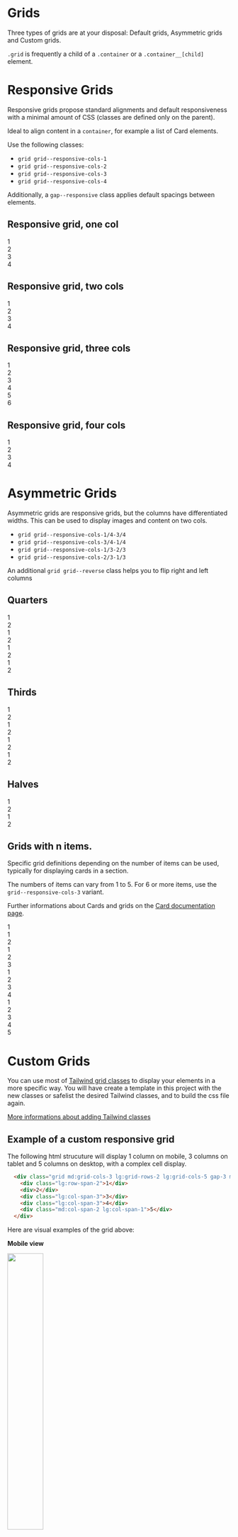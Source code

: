
<Meta title="Layouts/Grids" />

# Grids

Three types of grids are at your disposal: Default grids, Asymmetric grids and Custom grids.

`.grid` is frequently a child of a `.container` or a `.container__[child]` element.

# Responsive Grids

Responsive grids propose standard alignments and default responsiveness with a minimal amount of CSS (classes are defined only on the parent).

Ideal to align content in a `container`, for example a list of Card elements.

Use the following classes:

* `grid grid--responsive-cols-1`
* `grid grid--responsive-cols-2`
* `grid grid--responsive-cols-3`
* `grid grid--responsive-cols-4`

Additionally, a `gap--responsive` class applies default spacings between elements.

## Responsive grid, one col

<Canvas className="storybook-demo-grid">
  <div class="grid grid--responsive-cols-1 gap--responsive">
    <div>1</div>
    <div>2</div>
    <div>3</div>
    <div>4</div>
  </div>
</Canvas>

## Responsive grid, two cols

<Canvas className="storybook-demo-grid">
  <div class="grid grid--responsive-cols-2 gap--responsive">
    <div>1</div>
    <div>2</div>
    <div>3</div>
    <div>4</div>
  </div>
</Canvas>

## Responsive grid, three cols

<Canvas className="storybook-demo-grid">
  <div class="grid grid--responsive-cols-3 gap--responsive">
    <div>1</div>
    <div>2</div>
    <div>3</div>
    <div>4</div>
    <div>5</div>
    <div>6</div>
  </div>
</Canvas>

## Responsive grid, four cols

<Canvas className="storybook-demo-grid">
  <div class="grid grid--responsive-cols-4 gap--responsive">
    <div>1</div>
    <div>2</div>
    <div>3</div>
    <div>4</div>
  </div>
</Canvas>

# Asymmetric Grids

Asymmetric grids are responsive grids, but the columns have differentiated widths. This can be used to display images and content on two cols.

* `grid grid--responsive-cols-1/4-3/4`
* `grid grid--responsive-cols-3/4-1/4`
* `grid grid--responsive-cols-1/3-2/3`
* `grid grid--responsive-cols-2/3-1/3`

An additional `grid grid--reverse` class helps you to flip right and left columns

## Quarters

<Canvas className="storybook-demo-grid">
  <div class="grid grid--responsive-cols-1/4-3/4 gap--responsive">
    <div>1</div>
    <div>2</div>
  </div>
</Canvas>

<Canvas className="storybook-demo-grid">
  <div class="grid grid--responsive-cols-1/4-3/4 grid--reverse gap--responsive">
    <div>1</div>
    <div>2</div>
  </div>
</Canvas>

<Canvas className="storybook-demo-grid">
  <div class="grid grid--responsive-cols-3/4-1/4 gap--responsive">
    <div>1</div>
    <div>2</div>
  </div>
</Canvas>

<Canvas className="storybook-demo-grid">
  <div class="grid grid--responsive-cols-3/4-1/4 grid--reverse gap--responsive">
    <div>1</div>
    <div>2</div>
  </div>
</Canvas>

## Thirds

<Canvas className="storybook-demo-grid">
  <div class="grid grid--responsive-cols-1/3-2/3 gap--responsive">
    <div>1</div>
    <div>2</div>
  </div>
</Canvas>

<Canvas className="storybook-demo-grid">
  <div class="grid grid--responsive-cols-1/3-2/3 grid--reverse gap--responsive">
    <div>1</div>
    <div>2</div>
  </div>
</Canvas>

<Canvas className="storybook-demo-grid">
  <div class="grid grid--responsive-cols-2/3-1/3 gap--responsive">
    <div>1</div>
    <div>2</div>
  </div>
</Canvas>

<Canvas className="storybook-demo-grid">
  <div class="grid grid--responsive-cols-2/3-1/3 grid--reverse gap--responsive">
    <div>1</div>
    <div>2</div>
  </div>
</Canvas>

## Halves

<Canvas className="storybook-demo-grid">
  <div class="grid grid--responsive-cols-1/2-1/2 gap--responsive">
    <div>1</div>
    <div>2</div>
  </div>
</Canvas>

<Canvas className="storybook-demo-grid">
  <div class="grid grid--responsive-cols-1/2-1/2 grid--reverse gap--responsive">
    <div>1</div>
    <div>2</div>
  </div>
</Canvas>

## Grids with n items.

Specific grid definitions depending on the number of items can be used, typically for displaying cards in a section.

The numbers of items can vary from 1 to 5. For 6 or more items, use the `grid--responsive-cols-3` variant.

Further informations about Cards and grids on the [Card documentation page](?path=/docs/components-card-cards-and-grids--one-card).

<Canvas className="storybook-demo-grid">
  <div class="grid grid--items-1 gap--responsive">
    <div>1</div>
  </div>
</Canvas>

<Canvas className="storybook-demo-grid">
  <div class="grid grid--items-2 gap--responsive">
    <div>1</div>
    <div>2</div>
  </div>
</Canvas>

<Canvas className="storybook-demo-grid">
  <div class="grid grid--items-3 gap--responsive">
    <div>1</div>
    <div>2</div>
    <div>3</div>
  </div>
</Canvas>

<Canvas className="storybook-demo-grid">
  <div class="grid grid--items-4 gap--responsive">
    <div>1</div>
    <div>2</div>
    <div>3</div>
    <div>4</div>
  </div>
</Canvas>

<Canvas className="storybook-demo-grid">
  <div class="grid grid--items-5 gap--responsive">
    <div>1</div>
    <div>2</div>
    <div>3</div>
    <div>4</div>
    <div>5</div>
  </div>
</Canvas>

# Custom Grids

You can use most of [Tailwind grid classes](https://tailwindcss.com/docs/grid-template-columns) to display your elements in a more specific way. You will have create a template in this project with the new classes or safelist the desired Tailwind classes, and to build the css file again.

<a href="?path=/docs/doc-for-developers-add-css-classes--page">More informations about adding Tailwind classes</a>

## Example of a custom responsive grid

The following html strucuture will display 1 column on mobile, 3 columns on tablet and 5 columns on desktop, with a complex cell display.

```html
  <div class="grid md:grid-cols-3 lg:grid-rows-2 lg:grid-cols-5 gap-3 md:gap-5">
    <div class="lg:row-span-2">1</div>
    <div>2</div>
    <div class="lg:col-span-3">3</div>
    <div class="lg:col-span-3">4</div>
    <div class="md:col-span-2 lg:col-span-1">5</div>
  </div>
```

Here are visual examples of the grid above:


**Mobile view**

<img src={gridImage1} width="40%" />

**Tablet view**

<img src={gridImage2} width="60%" />

**Mobile desktop**

<img src={gridImage3} />
